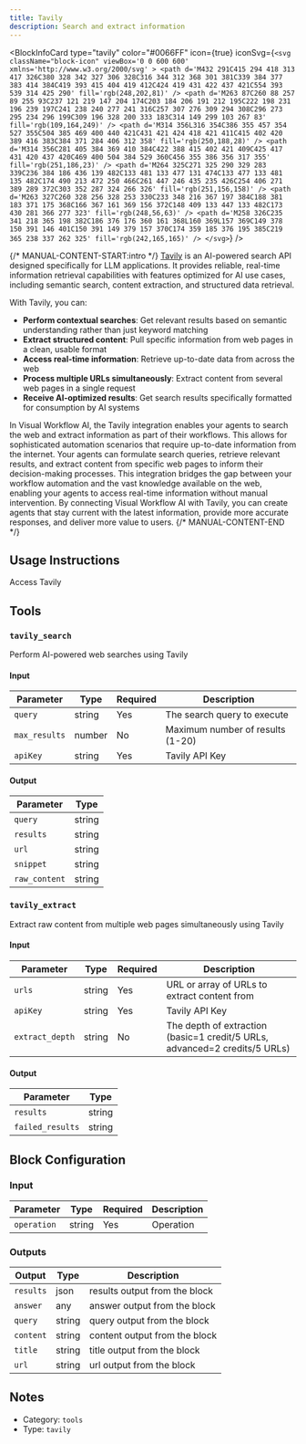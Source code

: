 ```yaml
---
title: Tavily
description: Search and extract information
---
```



<BlockInfoCard 
  type="tavily"
  color="#0066FF"
  icon={true}
  iconSvg={`<svg className="block-icon" viewBox='0 0 600 600' xmlns='http://www.w3.org/2000/svg' >
      <path
        d='M432 291C415 294 418 313 417 326C380 328 342 327 306 328C316 344 312 368 301 381C339 384 377 383 414 384C419 393 415 404 419 412C424 419 431 422 437 421C554 393 539 314 425 290'
        fill='rgb(248,202,81)'
      />
      <path
        d='M263 87C260 88 257 89 255 93C237 121 219 147 204 174C203 184 206 191 212 195C222 198 231 196 239 197C241 238 240 277 241 316C257 307 276 309 294 308C296 273 295 234 296 199C309 196 328 200 333 183C314 149 299 103 267 83'
        fill='rgb(109,164,249)'
      />
      <path
        d='M314 356L316 354C386 355 457 354 527 355C504 385 469 400 440 421C431 421 424 418 421 411C415 402 420 389 416 383C384 371 284 406 312 358'
        fill='rgb(250,188,28)'
      />
      <path
        d='M314 356C281 405 384 369 410 384C422 388 415 402 421 409C425 417 431 420 437 420C469 400 504 384 529 360C456 355 386 356 317 355'
        fill='rgb(251,186,23)'
      />
      <path
        d='M264 325C271 325 290 329 283 339C236 384 186 436 139 482C133 481 133 477 131 474C133 477 133 481 135 482C174 490 213 472 250 466C261 447 246 435 235 426C254 406 271 389 289 372C303 352 287 324 266 326'
        fill='rgb(251,156,158)'
      />
      <path
        d='M263 327C260 328 256 328 253 330C233 348 216 367 197 384C188 381 183 371 175 368C166 367 161 369 156 372C148 409 133 447 133 482C173 430 281 366 277 323'
        fill='rgb(248,56,63)'
      />
      <path
        d='M258 326C235 341 218 365 198 382C186 376 176 360 161 368L160 369L157 369C149 378 150 391 146 401C150 391 149 379 157 370C174 359 185 376 195 385C219 365 238 337 262 325'
        fill='rgb(242,165,165)'
      />
    </svg>`}
/>

{/* MANUAL-CONTENT-START:intro */}
[Tavily](https://www.tavily.com/) is an AI-powered search API designed specifically for LLM applications. It provides reliable, real-time information retrieval capabilities with features optimized for AI use cases, including semantic search, content extraction, and structured data retrieval.

With Tavily, you can:

- **Perform contextual searches**: Get relevant results based on semantic understanding rather than just keyword matching
- **Extract structured content**: Pull specific information from web pages in a clean, usable format
- **Access real-time information**: Retrieve up-to-date data from across the web
- **Process multiple URLs simultaneously**: Extract content from several web pages in a single request
- **Receive AI-optimized results**: Get search results specifically formatted for consumption by AI systems

In Visual Workflow AI, the Tavily integration enables your agents to search the web and extract information as part of their workflows. This allows for sophisticated automation scenarios that require up-to-date information from the internet. Your agents can formulate search queries, retrieve relevant results, and extract content from specific web pages to inform their decision-making processes. This integration bridges the gap between your workflow automation and the vast knowledge available on the web, enabling your agents to access real-time information without manual intervention. By connecting Visual Workflow AI with Tavily, you can create agents that stay current with the latest information, provide more accurate responses, and deliver more value to users.
{/* MANUAL-CONTENT-END */}


## Usage Instructions

Access Tavily



## Tools

### `tavily_search`

Perform AI-powered web searches using Tavily

#### Input

| Parameter | Type | Required | Description |
| --------- | ---- | -------- | ----------- |
| `query` | string | Yes | The search query to execute |
| `max_results` | number | No | Maximum number of results \(1-20\) |
| `apiKey` | string | Yes | Tavily API Key |

#### Output

| Parameter | Type |
| --------- | ---- |
| `query` | string |
| `results` | string |
| `url` | string |
| `snippet` | string |
| `raw_content` | string |

### `tavily_extract`

Extract raw content from multiple web pages simultaneously using Tavily

#### Input

| Parameter | Type | Required | Description |
| --------- | ---- | -------- | ----------- |
| `urls` | string | Yes | URL or array of URLs to extract content from |
| `apiKey` | string | Yes | Tavily API Key |
| `extract_depth` | string | No | The depth of extraction \(basic=1 credit/5 URLs, advanced=2 credits/5 URLs\) |

#### Output

| Parameter | Type |
| --------- | ---- |
| `results` | string |
| `failed_results` | string |



## Block Configuration

### Input

| Parameter | Type | Required | Description | 
| --------- | ---- | -------- | ----------- | 
| `operation` | string | Yes | Operation |



### Outputs

| Output | Type | Description |
| ------ | ---- | ----------- |
| `results` | json | results output from the block |
| `answer` | any | answer output from the block |
| `query` | string | query output from the block |
| `content` | string | content output from the block |
| `title` | string | title output from the block |
| `url` | string | url output from the block |


## Notes

- Category: `tools`
- Type: `tavily`
